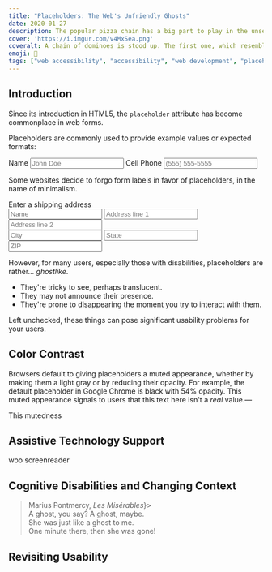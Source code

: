 ```yaml
---
title: "Placeholders: The Web's Unfriendly Ghosts"
date: 2020-01-27
description: The popular pizza chain has a big part to play in the unseen war over the web.
cover: 'https://i.imgur.com/v4MxSea.png'
coveralt: A chain of dominoes is stood up. The first one, which resembles the Domino's Pizza logo, is falling down and knocking the rest of the chain over.
emoji: 👻
tags: ["web accessibility", "accessibility", "web development", "placeholders"]
---
```



## Introduction

Since its introduction in HTML5, the `placeholder` attribute has become commonplace in web forms.

<!-- > ```html -->
<!-- <input placeholder="First name" /> -->
<!-- ``` -->

Placeholders are commonly used to provide example values or expected formats:

<div className="placeholders--container">
    <form aria-label="Dummy form that uses placeholders to illustrate sample values">
        <label for="placeholder-ex-1--name">Name</label>
        <input id="placeholder-ex-1--name" className="post-placeholder-input" placeholder="John Doe" />
        <label for="placeholder-ex-1--cellphone">Cell Phone</label>
        <input id="placeholder-ex-1--cellphone" className="post-placeholder-input" placeholder="(555) 555-5555" type="tel" />
    </form>
</div>

Some websites decide to forgo form labels in favor of placeholders, in the name of minimalism.

<div className="placeholders--container">
    <form aria-label="Dummy shipping address form that uses placeholders in place of labels">
        <div className="placeholders--header">Enter a shipping address</div>
        <input className="post-placeholder-input" placeholder="Name" />
        <input className="post-placeholder-input" placeholder="Address line 1" />
        <input className="post-placeholder-input" placeholder="Address line 2" />
        <div className="placeholders--grid placeholders--grid--col-3">
            <input className="post-placeholder-input" placeholder="City" />
            <input className="post-placeholder-input" placeholder="State" />
            <input className="post-placeholder-input" placeholder="ZIP" />
        </div>
    </form>
</div>

However, for many users, especially those with disabilities, placeholders are rather... _ghostlike_.

* They're tricky to see, perhaps translucent.
* They may not announce their presence.
* They're prone to disappearing the moment you try to interact with them.

Left unchecked, these things can pose significant usability problems for your users.

## Color Contrast

Browsers default to giving placeholders a muted appearance, whether by making them a light gray or by reducing their opacity. For example, the default placeholder in Google Chrome is black with 54% opacity.<Fn fn="chromeopacity" /> This muted appearance signals to users that this text here isn't a _real_ value.—

This mutedness

<div className="margins">
    <PlaceholderContrastChecker />
</div>

## Assistive Technology Support

woo screenreader

## Cognitive Disabilities and Changing Context

<Blockquote attribution={<>Marius Pontmercy, <i lang="fr">Les Misérables</i></>}>
    <div>A ghost, you say? A ghost, maybe.</div>
    <div>She was just like a ghost to me.</div>
    <div>One minute there, then she was gone!</div>
</Blockquote>

## Revisiting Usability

<FootnotesContainer>
    <Footnote fn="chromeopacity" author="Chrome Platform Status" title="Apply opacity for the default style of INPUT/TEXTAREA placeholder" url="https://www.chromestatus.com/feature/5415963870625792" />
</FootnotesContainer>
